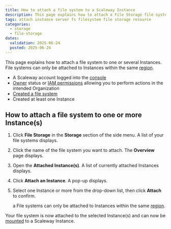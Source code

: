 ```yaml
---
title: How to attach a file system to a Scaleway Instance
description: This page explains how to attach a File Storage file system to Scaleway Instances
tags: attach instance server fs filesystem file storage resource
categories:
  - storage
  - file-storage
dates:
  validation: 2025-06-24
  posted: 2025-06-24
---
```


This page explains how to attach a file system to one or several Instances. File systems can only be attached to Instances within the same [region](/file-storage/concepts/#region).


<Requirements />

- A Scaleway account logged into the [console](https://console.scaleway.com)
- [Owner](/iam/concepts/#owner) status or [IAM permissions](/iam/concepts/#permission) allowing you to perform actions in the intended Organization
- [Created a file system](/file-system/how-to/create-file-system/)
- Created at least one Instance

## How to attach a file system to one or more Instance(s)

1. Click **File Storage** in the **Storage** section of the side menu. A list of your file systems displays.

2. Click the name of the file system you want to attach. The **Overview** page displays.

3. Open the **Attached Instance(s)**. A list of currently attached Instances displays.

4. Click **Attach an Instance**. A pop-up displays.

5. Select one Instance or more from the drop-down list, then click **Attach** to confirm.

    <Message type="note">a
    File systems can only be attached to Instances within the same [region](/file-storage/concepts/#region).
    </Message>

Your file system is now attached to the selected Instance(s) and can now be [mounted](/file-storage/how-to/mount-file-system/) to a Scaleway Instance.
